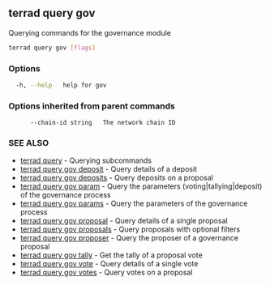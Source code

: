 ## terrad query gov

Querying commands for the governance module

```sh Terrad
terrad query gov [flags]
```

### Options

```sh Terrad
  -h, --help   help for gov
```

### Options inherited from parent commands

```
      --chain-id string   The network chain ID
```

### SEE ALSO

* [terrad query](terrad_query.md)	 - Querying subcommands
* [terrad query gov deposit](terrad_query_gov_deposit.md)	 - Query details of a deposit
* [terrad query gov deposits](terrad_query_gov_deposits.md)	 - Query deposits on a proposal
* [terrad query gov param](terrad_query_gov_param.md)	 - Query the parameters (voting|tallying|deposit) of the governance process
* [terrad query gov params](terrad_query_gov_params.md)	 - Query the parameters of the governance process
* [terrad query gov proposal](terrad_query_gov_proposal.md)	 - Query details of a single proposal
* [terrad query gov proposals](terrad_query_gov_proposals.md)	 - Query proposals with optional filters
* [terrad query gov proposer](terrad_query_gov_proposer.md)	 - Query the proposer of a governance proposal
* [terrad query gov tally](terrad_query_gov_tally.md)	 - Get the tally of a proposal vote
* [terrad query gov vote](terrad_query_gov_vote.md)	 - Query details of a single vote
* [terrad query gov votes](terrad_query_gov_votes.md)	 - Query votes on a proposal


